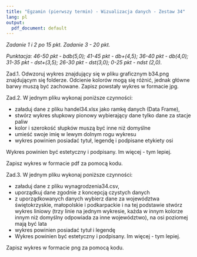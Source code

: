 ---
title: "Egzamin (pierwszy termin) - Wizualizacja danych - Zestaw 34"
lang: pl
output:
  pdf_document: default
---

*Zadanie 1 i 2 po 15 pkt. Zadanie 3 - 20 pkt. *

*Punktacja: 46-50 pkt - bdb(5,0); 41-45 pkt - db+(4,5); 36-40 pkt - db(4,0); 31-35 pkt - dst+(3,5); 26-30 pkt - dst(3,0); 0-25 pkt - ndst (2,0).*  


Zad.1. Odwzoruj wykres znajdujący się w pliku graficznym b34.png znajdującym się folderze. Odcienie kolorów mogą się różnić, jednak główne barwy muszą być zachowane.
Zapisz powstały wykres w formacie jpg.

Zad.2. W jednym pliku wykonaj poniższe czynności:

* załaduj dane z pliku handel34.xlsx jako ramkę danych (Data Frame),
* stwórz wykres słupkowy pionowy wybierający dane tylko dane za stacje paliw
* kolor i szerokość słupków muszą być inne niż domyślne
* umieść swoje imię w lewym dolnym rogu wykresu
* wykres powinien posiadać tytuł, legendę i podpisane etykiety osi

Wykres powinien być estetyczny i podpisany. Im więcej - tym lepiej.

Zapisz wykres w formacie pdf za pomocą kodu.

Zad.3. W jednym pliku wykonaj poniższe czynności:

* załaduj dane z pliku wynagrodzenia34.csv,
* uporządkuj dane zgodnie z koncepcją czystych danych
* z uporządkowanych danych wybierz dane za województwa świętokrzyskie, małopolskie i podkarpackie i na tej podstawie stwórz wykres liniowy (trzy linie na jednym wykresie, każda w innym kolorze innym niż domyślny odpowiada za inne województwo), na osi poziomej mają być lata
* wykres powinien posiadać tytuł i legendę
* Wykres powinien być estetyczny i podpisany. Im więcej - tym lepiej.

Zapisz wykres w formacie png za pomocą kodu.
